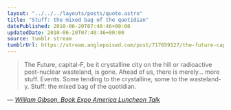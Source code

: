 ```yaml
---
layout: "../../../layouts/posts/quote.astro"
title: "Stuff: the mixed bag of the quotidian"
datePublished: 2010-06-20T07:40:46+00:00
updatedDate: 2010-06-20T07:40:46+00:00
source: tumblr stream
tumblrUrl: https://stream.anglepoised.com/post/717659127/the-future-capital-f-be-it-crystalline-city-on
---
```


> The Future, capital-F, be it crystalline city on the hill or radioactive post-nuclear wasteland, is gone. Ahead of us, there is merely… more stuff. Events. Some tending to the crystalline, some to the wasteland-y. Stuff: the mixed bag of the quotidian.

— <cite>[William Gibson, _Book Expo America Luncheon Talk_](https://www.goodreads.com/book/show/11890817-distrust-that-particular-flavor)</cite>
